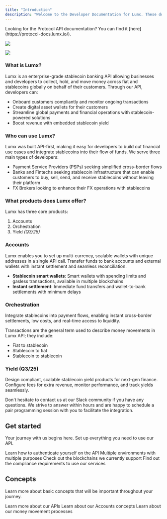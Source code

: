 ```yaml
---
title: "Introduction"
description: "Welcome to the Developer Documentation for Lumx. These docs are intended for developers looking to integrate Lumx API into their platform."
---
```


<Note>
  Looking for the Protocol API documentation? You can find
  it [here](https://protocol-docs.lumx.io/).
</Note>

<img
  className="hidden dark:block"
  src="/images/d-dark.svg"
/>

<img
  className="block dark:hidden"
  src="/images/d-light.svg"
/>

### What is Lumx?

Lumx is an enterprise-grade stablecoin banking API allowing businesses and developers to collect, hold, and move money across fiat and stablecoins globally on behalf of their customers. Through our API, developers can:

- Onboard customers compliantly and monitor ongoing transactions
- Create digital asset wallets for their customers
- Streamline global payments and financial operations with stablecoin-powered solutions
- Boost revenue with embedded stablecoin yield

### Who can use Lumx?

Lumx was built API-first, making it easy for developers to build out financial use cases and integrate stablecoins into their flow of funds. We serve three main types of developers:

- Payment Service Providers (PSPs) seeking simplified cross-border flows
- Banks and Fintechs seeking stablecoin infrastructure that can enable customers to buy, sell, send, and receive stablecoins without leaving their platform
- FX Brokers looking to enhance their FX operations with stablecoins

### What products does Lumx offer?

Lumx has three core products:

1. Accounts
2. Orchestration
3. Yield _(Q3/25)_

### Accounts

Lumx enables you to set up multi-currency, scalable wallets with unique addresses in a single API call. Transfer funds to bank accounts and external wallets with instant settlement and seamless reconciliation.

- **Stablecoin smart wallets**: Smart wallets with spending limits and gasless transactions, available in multiple blockchains
- **Instant settlement**: Immediate fund transfers and wallet-to-bank settlements with minimum delays

### Orchestration

Integrate stablecoins into payment flows, enabling instant cross-border settlements, low costs, and real-time access to liquidity.

Transactions are the general term used to describe money movements in Lumx API; they include:

- Fiat to stablecoin
- Stablecoin to fiat
- Stablecoin to stablecoin

### Yield (Q3/25)

Design compliant, scalable stablecoin yield products for next-gen finance. Configure fees for extra revenue, monitor performance, and track yields seamlessly.

Don't hesitate to contact us at our Slack community if you have any questions. We strive to answer within hours and are happy to schedule a pair programming session with you to facilitate the integration.

## Get started

Your journey with us begins here. Set up everything you need to use our API.

<CardGroup cols="2">
  <Card title="Authentication" href="/get-started/authentication">
    Learn how to authenticate yourself on the API
  </Card>
  <Card title="Environments" href="/get-started/environments">
    Multiple environments with multiple purposes
  </Card>
  <Card title="Blockchains" href="/get-started/blockchains">
    Check out the blockchains we currently support
  </Card>
  <Card title="Compliance Requirements" href="/compliance/compliance-requirements">
    Find out the compliance requirements to use our services
  </Card>
</CardGroup>

## Concepts

Learn more about basic concepts that will be important throughout your journey.

<CardGroup cols="2">
  <Card title="APIs" href="/concepts/APIs">
    Learn more about our APIs
  </Card>
  <Card title="Accounts" href="/concepts/accounts">
    Learn about our Accounts concepts
  </Card>
  <Card title="Orchestration" href="/concepts/orchestration">
    Learn about our money movement processes
  </Card>
</CardGroup>